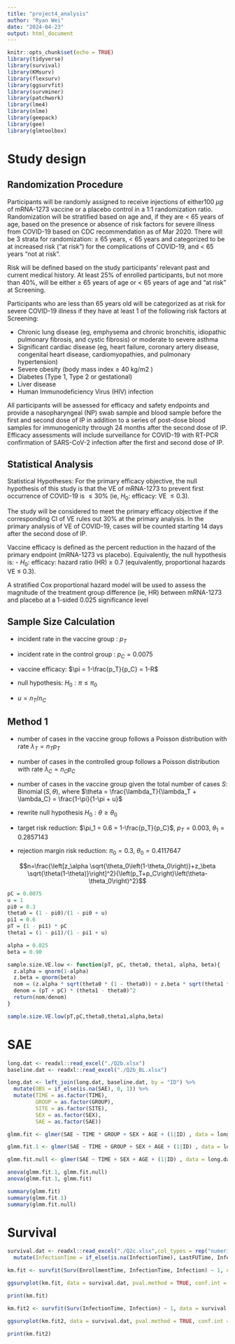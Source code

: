 ```yaml
---
title: "project4_analysis"
author: "Ryan Wei"
date: "2024-04-23"
output: html_document
---
```


```r
knitr::opts_chunk$set(echo = TRUE)
library(tidyverse)
library(survival)
library(KMsurv)
library(flexsurv)
library(ggsurvfit)
library(survminer)
library(patchwork)
library(lme4)
library(nlme)
library(geepack)
library(gee)
library(glmtoolbox)
```


# Study design

## Randomization Procedure

Participants will be randomly assigned to receive injections of either100 $\mu g$ of mRNA-1273 vaccine or a placebo control in a 1:1 randomization ratio. Randomization will be stratified based on age and, if they are $<$ 65 years of age, based on the presence or absence of risk factors for severe illness from COVID-19 based on CDC recommendation as of Mar 2020. There will be 3 strata for randomization: $\ge$ 65 years, $<$ 65 years and categorized to be at increased risk ("at risk") for the complications of COVID-19, and $<$ 65 years "not at risk". 

Risk will be defined based on the study participants’ relevant past and current medical history. At least 25\% of enrolled participants, but not more than 40\%, will be either $\ge$ 65 years of age or $<$ 65 years of age and "at risk" at Screening.

Participants who are less than 65 years old will be categorized as at risk for severe COVID-19 illness if they have at least 1 of the following risk factors at Screening:

- Chronic lung disease (eg, emphysema and chronic bronchitis, 
idiopathic pulmonary fibrosis, and cystic fibrosis) or 
moderate to severe asthma
- Significant cardiac disease (eg, heart failure, coronary artery 
disease, congenital heart disease, cardiomyopathies, and 
pulmonary hypertension)
- Severe obesity (body mass index ≥ 40 kg/m2
)
- Diabetes (Type 1, Type 2 or gestational)
- Liver disease
- Human Immunodeficiency Virus (HIV) infection

All participants will be assessed for efficacy and safety endpoints and provide a nasopharyngeal (NP) swab sample and blood sample before the first and second dose of IP in addition to a series of post-dose blood samples for immunogenicity through 24 months after the second dose of IP. Efficacy assessments will include surveillance for COVID-19 with RT-PCR confirmation of SARS-CoV-2 infection after the first and second dose of IP. 

## Statistical Analysis

Statistical Hypotheses: For the primary efficacy objective, the null hypothesis of this study is that the VE of mRNA-1273 to prevent first occurrence of COVID-19 is $\le 30\%$ (ie, $H_0:$
efficacy: VE $\le 0.3$).

The study will be considered to meet the primary efficacy objective if the corresponding CI of VE rules out 30\% at the primary analysis. In the primary analysis of VE of COVID-19, cases will be counted starting 14 days after the second dose of IP.

Vaccine efficacy is defined as the percent reduction in the hazard of the primary endpoint (mRNA-1273 vs placebo). Equivalently, the null hypothesis is:
- $H_0:$ efficacy: hazard ratio (HR) $\ge$ 0.7 (equivalently, proportional 
hazards VE $\le$ 0.3).

A stratified Cox proportional hazard model will be used to assess the magnitude of the treatment group difference (ie, HR) between mRNA-1273 and placebo at a 1-sided 0.025 significance level


## Sample Size Calculation

- incident rate in the vaccine group : $p_T$

- incident rate in the control group : $p_C = 0.0075$

- vaccine efficacy: $\pi = 1-\frac{p_T}{p_C} = 1-R$

- null hypothesis: $H_0:\pi \le \pi_0$

- $u = n_T/n_C$

## Method 1


- number of cases in the vaccine group follows a Poisson distribution with rate $\lambda_T = n_Tp_T$

- number of cases in the controlled group follows a Poisson distribution with rate $\lambda_C = n_Cp_C$

- number of cases in the vaccine group given the total number of cases $S$: $\operatorname{Binomial}(S,\theta)$, where $\theta = \frac{\lambda_T}{\lambda_T + \lambda_C} = \frac{1-\pi}{1-\pi + u}$

- rewrite null hypothesis $H_0:\theta \ge \theta_0$


- target risk reduction: $\pi_1 = 0.6  = 1-\frac{p_T}{p_C}$, $p_T = 0.003$, $\theta_1 = 0.2857143$

- rejection margin risk reduction: $\pi_0 = 0.3$, $\theta_0 = 0.4117647$


$$n=\frac{\left[z_\alpha \sqrt{\theta_0\left(1-\theta_0\right)}+z_\beta \sqrt{\theta(1-\theta)}\right]^2}{\left(p_T+p_C\right)\left(\theta-\theta_0\right)^2}$$

```r
pC = 0.0075
u = 1
pi0 = 0.3
theta0 = (1 - pi0)/(1 - pi0 + u)
pi1 = 0.6
pT = (1 - pi1) * pC
theta1 = (1 - pi1)/(1 - pi1 + u)

alpha = 0.025
beta = 0.90

sample.size.VE.low <- function(pT, pC, theta0, theta1, alpha, beta){
  z.alpha = qnorm(1-alpha)
  z.beta = qnorm(beta)
  nom = (z.alpha * sqrt(theta0 * (1 - theta0)) + z.beta * sqrt(theta1 * (1 - theta1)))^2
  denom = (pT + pC) * (theta1 - theta0)^2
  return(nom/denom)
}

sample.size.VE.low(pT,pC,theta0,theta1,alpha,beta)
```



# SAE

```r
long.dat <- readxl::read_excel("./Q2b.xlsx")
baseline.dat <- readxl::read_excel("./Q2b_BL.xlsx")

long.dat <- left_join(long.dat, baseline.dat, by = "ID") %>% 
  mutate(OBS = if_else(is.na(SAE), 0, 1)) %>% 
  mutate(TIME = as.factor(TIME),
         GROUP = as.factor(GROUP),
         SITE = as.factor(SITE),
         SEX = as.factor(SEX),
         SAE = as.factor(SAE))

glmm.fit <- glmer(SAE ~ TIME * GROUP + SEX + AGE + (1|ID) , data = long.dat, family = binomial)

glmm.fit.1 <- glmer(SAE ~ TIME + GROUP + SEX + AGE + (1|ID) , data = long.dat, family = binomial)

glmm.fit.null <- glmer(SAE ~ TIME + SEX + AGE + (1|ID) , data = long.dat, family = binomial)

anova(glmm.fit.1, glmm.fit.null)
anova(glmm.fit.1, glmm.fit)

summary(glmm.fit)
summary(glmm.fit.1)
summary(glmm.fit.null)
```


# Survival

```r
survival.dat <- readxl::read_excel("./Q2c.xlsx",col_types = rep("numeric", 5)) %>% 
  mutate(InfectionTime = if_else(is.na(InfectionTime), LastFUTime, InfectionTime))

km.fit <- survfit(Surv(EnrollmentTime, InfectionTime, Infection) ~ 1, data = survival.dat)

ggsurvplot(km.fit, data = survival.dat, pval.method = TRUE, conf.int = TRUE, censor = F, risk.table = T,tables.height = 0.3)

print(km.fit)

km.fit2 <- survfit(Surv(InfectionTime, Infection) ~ 1, data = survival.dat)

ggsurvplot(km.fit2, data = survival.dat, pval.method = TRUE, conf.int = TRUE, censor = F, risk.table = T,tables.height = 0.3)

print(km.fit2)


```

